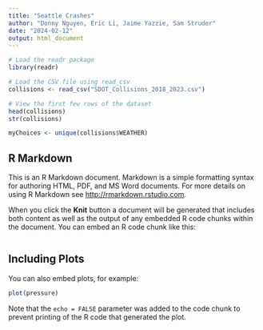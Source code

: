 ```yaml
---
title: "Seattle Crashes"
author: "Donny Nguyen, Eric Li, Jaime Yazzie, Sam Struder"
date: "2024-02-12"
output: html_document
---
```


```r
# Load the readr package
library(readr)

# Load the CSV file using read_csv
collisions <- read_csv("SDOT_Collisions_2018_2023.csv")

# View the first few rows of the dataset
head(collisions)
str(collisions)

myChoices <- unique(collisions$WEATHER)
```

## R Markdown

This is an R Markdown document. Markdown is a simple formatting syntax for authoring HTML, PDF, and MS Word documents. For more details on using R Markdown see <http://rmarkdown.rstudio.com>.

When you click the **Knit** button a document will be generated that includes both content as well as the output of any embedded R code chunks within the document. You can embed an R code chunk like this:

```r

```

## Including Plots

You can also embed plots, for example:

```r
plot(pressure)
```

Note that the `echo = FALSE` parameter was added to the code chunk to prevent printing of the R code that generated the plot.

